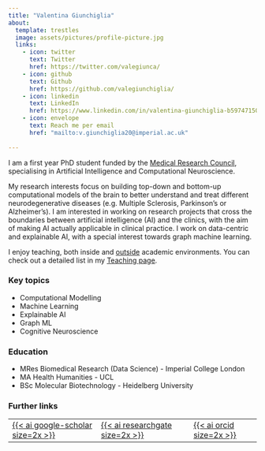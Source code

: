 ```yaml
---
title: "Valentina Giunchiglia"
about:
  template: trestles
  image: assets/pictures/profile-picture.jpg
  links:
    - icon: twitter
      text: Twitter
      href: https://twitter.com/valegiunca/
    - icon: github
      text: Github
      href: https://github.com/valegiunchiglia/
    - icon: linkedin
      text: LinkedIn
      href: https://www.linkedin.com/in/valentina-giunchiglia-b59747150/
    - icon: envelope
      text: Reach me per email
      href: "mailto:v.giunchiglia20@imperial.ac.uk"
      
---
```


I am a first year PhD student funded by the [Medical Research Council](https://www.imperial.ac.uk/multisci-mrc-dtp/), specialising in Artificial Intelligence and Computational Neuroscience.

My research interests focus on building top-down and bottom-up computational models of the brain to better understand and treat different neurodegenerative diseases (e.g. Multiple Sclerosis, Parkinson’s or Alzheimer’s). 
I am interested in working on research projects that cross the boundaries between artificial intelligence (AI) and the clinics, with the aim of making AI actually applicable in clinical practice. 
I work on data-centric and explainable AI, with a special interest towards graph machine learning. 

I enjoy teaching, both inside and [outside](https://girlswhoml.com/) academic environments.
You can check out a detailed list in my [Teaching page](/teaching.qmd).


### Key topics

- Computational Modelling
- Machine Learning
- Explainable AI
- Graph ML
- Cognitive Neuroscience

### Education

- MRes Biomedical Research (Data Science) - Imperial College London
- MA Health Humanities - UCL
- BSc Molecular Biotechnology - Heidelberg University

### Further links

<table width="60%" align="center">
    <tr>
        <td>
            <a href="https://scholar.google.com/citations?user=p87Sl34AAAAJ&hl=en"> {{< ai google-scholar size=2x >}} </a>
        </td>
        <td>
            <a href="https://www.researchgate.net/profile/Valentina-Giunchiglia"> {{< ai researchgate size=2x >}} </a>
        </td>
        <td>
            <a href="https://orcid.org/0000-0002-2165-7840"> {{< ai orcid size=2x >}} </a>
        </td>
    </tr>
</table>
